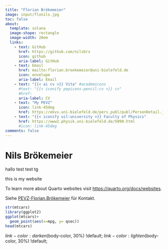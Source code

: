 ```yaml
---
title: "Florian Brökemeier"
image: input/flonils.jpg
toc: false
about: 
  template: solana
  image-shape: rectangle
  image-width: 20em
  links:
    - text: GitHub
      href: https://github.com/nilsbrx
      icon: github
      aria-label: GitHub
    - text: Email
      href: mailto:florian.broekemeier@uni-bielefeld.de
      icon: envelope
      aria-label: Email
    - text: "{{< ai cv >}} Vita" #academicons
      #text: "{{< iconify pepicons-pencil:cv >}} cv"
      #href: 
      aria-label: CV
    - text: "My PEVZ" 
      icon: link-45deg
      href: https://ekvv.uni-bielefeld.de/pers_publ/publ/PersonDetail.jsp?personId=279287392
    - text: "{{< iconify uil:university >}} Faculty of Physics"
      href: https://www2.physik.uni-bielefeld.de/5090.html
      #icon: link-45deg 
comments: false
---
```


# Nils Brökemeier

hallo test test tg

this is my website

To learn more about Quarto websites visit <https://quarto.org/docs/websites>.

Siehe [PEVZ-Florian.Brökemeier](https://ekvv.uni-bielefeld.de/pers_publ/publ/PersonDetail.jsp?personId=279287392) für Kontakt.

```r
str(mtcars)
library(ggplot2)
ggplot(mtcars)+
  geom_point(aes(x=mpg, y= qsec))
head(mtcars)
```

$link-color:                              darken($body-color, 30%) !default; $link-color:                              lighten($body-color, 30%) !default;

